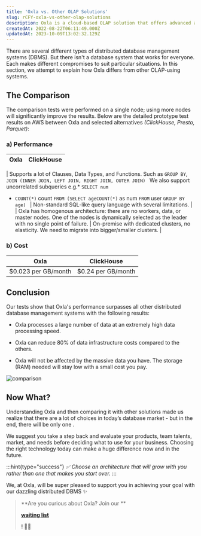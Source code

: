 ```yaml
---
title: 'Oxla vs. Other OLAP Solutions'
slug: rCFY-oxla-vs-other-olap-solutions
description: Oxla is a cloud-based OLAP solution that offers advanced analytics, a user-friendly interface, easy data integration, and customizable reporting options.
createdAt: 2022-08-22T06:11:49.000Z
updatedAt: 2023-10-09T13:02:32.129Z
---
```


There are several different types of distributed database management systems (DBMS). But there isn't a database system that works for everyone. Each makes different compromises to suit particular situations. In this section, we attempt to explain how Oxla differs from other OLAP-using systems.

## The Comparison

The comparison tests were performed on a single node; using more nodes will significantly improve the results. Below are the detailed prototype test results on AWS between Oxla and selected alternatives _(ClickHouse, Presto, Parquet)_:

### a) Performance

| **Oxla** | **ClickHouse** |
| -------- | -------------- |

| Supports a lot of Clauses, Data Types, and Functions. Such as `GROUP BY`, `JOIN (INNER JOIN, LEFT JOIN, RIGHT JOIN, OUTER JOIN)
`&#xA;We also support uncorrelated subqueries e.g.\* `SELECT num`

- `COUNT(*)` count `FROM (SELECT ageCOUNT(*)` as num `FROM` user `GROUP BY age) ` | Non-standard SQL-like query language with several limitations.&#xA;&#xA; |
  | Oxla has homogenous architecture: there are no workers, data, or master nodes. One of the nodes is dynamically selected as the leader with no single point of failure.&#x20; | On-premise with dedicated clusters, no elasticity. We need to migrate into bigger/smaller clusters. |

### b) Cost

| **Oxla**            | **ClickHouse**     |
| ------------------- | ------------------ |
| $0.023 per GB/month | $0.24 per GB/month |

## Conclusion

Our tests show that Oxla's performance surpasses all other distributed database management systems with the following results:

- Oxla processes a large number of data at an extremely high data processing speed.

- Oxla can reduce 80% of data infrastructure costs compared to the others.

- Oxla will not be affected by the massive data you have. The storage (RAM) needed will stay low with a small cost you pay.

![comparison](../../assets/Oxla%20vs%20Other%20OLAP%20Solution_comparison.png)

## Now What?

Understanding Oxla and then comparing it with other solutions made us realize that there are a lot of choices in today’s database market - but in the end, there will be only one .

We suggest you take a step back and evaluate your products, team talents, market, and needs before deciding what to use for your business. Choosing the right technology today can make a huge difference now and in the future.

:::hint{type="success"}
_✅ Choose an architecture that will grow with you rather than one that makes you start over._
:::

We, at Oxla, will be super pleased to support you in achieving your goal with our dazzling distributed DBMS ✨

> **Are you curious about Oxla? Join our **
>
> [**waiting list**](https://www.oxla.com/)
>
> **! 🙋‍♂️**
